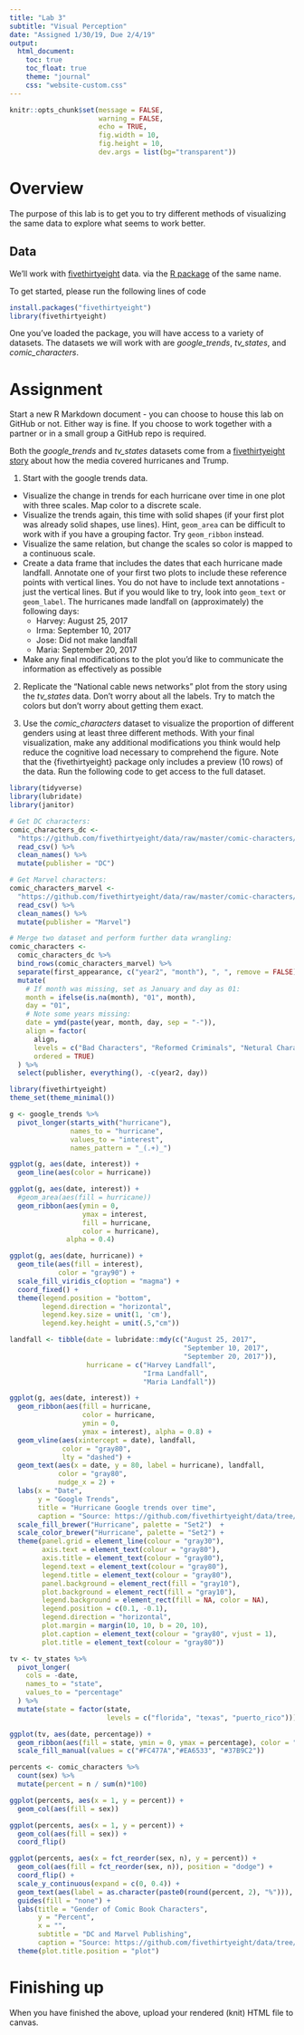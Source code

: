 ```yaml
---
title: "Lab 3"
subtitle: "Visual Perception"
date: "Assigned 1/30/19, Due 2/4/19"
output:
  html_document: 
    toc: true
    toc_float: true
    theme: "journal"
    css: "website-custom.css"
---
```


```r
knitr::opts_chunk$set(message = FALSE,
                      warning = FALSE,
                      echo = TRUE,
                      fig.width = 10,
                      fig.height = 10,
                      dev.args = list(bg="transparent"))
```

# Overview
The purpose of this lab is to get you to try different methods of visualizing the same data to explore what seems to work better.

## Data
We'll work with  [fivethirtyeight](https://fivethirtyeight.com) data. via the [R package](https://github.com/rudeboybert/fivethirtyeight) of the same name.

To get started, please run the following lines of code

```r
install.packages("fivethirtyeight")
library(fivethirtyeight)
```

One you've loaded the package, you will have access to a variety of datasets. The datasets we will work with are *google_trends*, *tv_states*, and *comic_characters*.

# Assignment
Start a new R Markdown document - you can choose to house this lab on 
   GitHub or not. Either way is fine. If you choose to work together with a partner or in a small group a GitHub repo is required.

Both the *google_trends* and *tv_states* datasets come from a [fivethirtyeight story](https://fivethirtyeight.com/features/the-media-really-started-paying-attention-to-puerto-rico-when-trump-did/) about how the media covered hurricanes and Trump.

1. Start with the google trends data. 
  + Visualize the change in trends for each hurricane over time in one plot with three scales. Map color to a discrete scale.
  + Visualize the trends again, this time with solid shapes (if your first plot was already solid shapes, use lines). Hint, `geom_area` can be difficult to work with if you have a grouping factor. Try `geom_ribbon` instead.
  + Visualize the same relation, but change the scales so color is mapped to a continuous scale.
  + Create a data frame that includes the dates that each hurricane made landfall. Annotate one of your first two plots to include these reference points with vertical lines. You do not have to include text annotations - just the vertical lines. But if you would like to try, look into `geom_text` or `geom_label`. The hurricanes made landfall on (approximately) the following days:
    - Harvey: August 25, 2017
    - Irma: September 10, 2017
    - Jose: Did not make landfall
    - Maria: September 20, 2017
  + Make any final modifications to the plot you'd like to communicate the information as effectively as possible

2. Replicate the "National cable news networks" plot from the story using the *tv_states* data. Don't worry about all the labels. Try to match the colors but don't worry about getting them exact.

3. Use the *comic_characters* dataset to visualize the proportion of different genders using at least three different methods. With your final visualization, make any additional modifications you think would help reduce the cognitive load necessary to comprehend the figure. Note that the {fivethirtyeight} package only includes a preview (10 rows) of the data. Run the following code to get access to the full dataset.

```r
library(tidyverse)
library(lubridate)
library(janitor)

# Get DC characters:
comic_characters_dc <- 
  "https://github.com/fivethirtyeight/data/raw/master/comic-characters/dc-wikia-data.csv" %>% 
  read_csv() %>% 
  clean_names() %>% 
  mutate(publisher = "DC")

# Get Marvel characters:
comic_characters_marvel <- 
  "https://github.com/fivethirtyeight/data/raw/master/comic-characters/marvel-wikia-data.csv" %>% 
  read_csv() %>% 
  clean_names() %>% 
  mutate(publisher = "Marvel")

# Merge two dataset and perform further data wrangling:
comic_characters <-
  comic_characters_dc %>% 
  bind_rows(comic_characters_marvel) %>% 
  separate(first_appearance, c("year2", "month"), ", ", remove = FALSE) %>%
  mutate(
    # If month was missing, set as January and day as 01:
    month = ifelse(is.na(month), "01", month),
    day = "01",
    # Note some years missing:
    date = ymd(paste(year, month, day, sep = "-")),
    align = factor(
      align, 
      levels = c("Bad Characters", "Reformed Criminals", "Netural Characters", "Good Characters"),
      ordered = TRUE)
  ) %>%
  select(publisher, everything(), -c(year2, day))
```

```r
library(fivethirtyeight)
theme_set(theme_minimal())

g <- google_trends %>% 
  pivot_longer(starts_with("hurricane"), 
               names_to = "hurricane", 
               values_to = "interest",
               names_pattern = "_(.+)_")

ggplot(g, aes(date, interest)) +
  geom_line(aes(color = hurricane))

ggplot(g, aes(date, interest)) +
  #geom_area(aes(fill = hurricane))
  geom_ribbon(aes(ymin = 0, 
                  ymax = interest, 
                  fill = hurricane, 
                  color = hurricane), 
              alpha = 0.4)

ggplot(g, aes(date, hurricane)) +
  geom_tile(aes(fill = interest),
            color = "gray90") +
  scale_fill_viridis_c(option = "magma") +
  coord_fixed() +
  theme(legend.position = "bottom",
        legend.direction = "horizontal",
        legend.key.size = unit(1, 'cm'),
        legend.key.height = unit(.5,"cm"))

landfall <- tibble(date = lubridate::mdy(c("August 25, 2017", 
                                           "September 10, 2017", 
                                           "September 20, 2017")),
                   hurricane = c("Harvey Landfall", 
                                 "Irma Landfall", 
                                 "Maria Landfall"))

ggplot(g, aes(date, interest)) +
  geom_ribbon(aes(fill = hurricane, 
                  color = hurricane,
                  ymin = 0,
                  ymax = interest), alpha = 0.8) + 
  geom_vline(aes(xintercept = date), landfall,
             color = "gray80", 
             lty = "dashed") +
  geom_text(aes(x = date, y = 80, label = hurricane), landfall,
            color = "gray80",
            nudge_x = 2) +
  labs(x = "Date", 
       y = "Google Trends",
       title = "Hurricane Google trends over time",
       caption = "Source: https://github.com/fivethirtyeight/data/tree/master/puerto-rico-media") + 
  scale_fill_brewer("Hurricane", palette = "Set2")  +
  scale_color_brewer("Hurricane", palette = "Set2") +
  theme(panel.grid = element_line(colour = "gray30"), 
        axis.text = element_text(colour = "gray80"), 
        axis.title = element_text(colour = "gray80"),
        legend.text = element_text(colour = "gray80"), 
        legend.title = element_text(colour = "gray80"), 
        panel.background = element_rect(fill = "gray10"), 
        plot.background = element_rect(fill = "gray10"), 
        legend.background = element_rect(fill = NA, color = NA), 
        legend.position = c(0.1, -0.1), 
        legend.direction = "horizontal",
        plot.margin = margin(10, 10, b = 20, 10),
        plot.caption = element_text(colour = "gray80", vjust = 1), 
        plot.title = element_text(colour = "gray80"))

tv <- tv_states %>%
  pivot_longer(
    cols = -date,
    names_to = "state",
    values_to = "percentage"
  ) %>% 
  mutate(state = factor(state, 
                        levels = c("florida", "texas", "puerto_rico")))

ggplot(tv, aes(date, percentage)) +
  geom_ribbon(aes(fill = state, ymin = 0, ymax = percentage), color = "white") +
  scale_fill_manual(values = c("#FC477A","#EA6533", "#37B9C2"))

percents <- comic_characters %>% 
  count(sex) %>% 
  mutate(percent = n / sum(n)*100) 

ggplot(percents, aes(x = 1, y = percent)) +
  geom_col(aes(fill = sex))

ggplot(percents, aes(x = 1, y = percent)) +
  geom_col(aes(fill = sex)) +
  coord_flip()

ggplot(percents, aes(x = fct_reorder(sex, n), y = percent)) +
  geom_col(aes(fill = fct_reorder(sex, n)), position = "dodge") +
  coord_flip() +
  scale_y_continuous(expand = c(0, 0.4)) +
  geom_text(aes(label = as.character(paste0(round(percent, 2), "%"))), nudge_y = 5) +
  guides(fill = "none") +
  labs(title = "Gender of Comic Book Characters",
       y = "Percent",
       x = "",
       subtitle = "DC and Marvel Publishing",
       caption = "Source: https://github.com/fivethirtyeight/data/tree/master/puerto-rico-media") +
  theme(plot.title.position = "plot")
```


# Finishing up
When you have finished the above, upload your rendered (knit) HTML file to canvas.